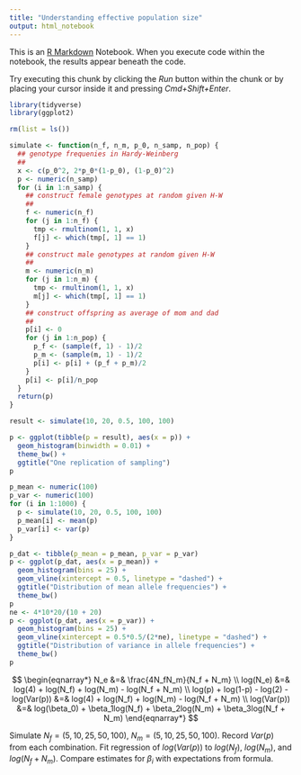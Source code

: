 ```yaml
---
title: "Understanding effective population size"
output: html_notebook
---
```


This is an [R Markdown](http://rmarkdown.rstudio.com) Notebook. When you execute code within the notebook, the results appear beneath the code. 

Try executing this chunk by clicking the *Run* button within the chunk or by placing your cursor inside it and pressing *Cmd+Shift+Enter*. 

```r
library(tidyverse)
library(ggplot2)

rm(list = ls())

simulate <- function(n_f, n_m, p_0, n_samp, n_pop) {
  ## genotype frequenies in Hardy-Weinberg
  ##
  x <- c(p_0^2, 2*p_0*(1-p_0), (1-p_0)^2)
  p <- numeric(n_samp)
  for (i in 1:n_samp) {
    ## construct female genotypes at random given H-W
    ##
    f <- numeric(n_f)
    for (j in 1:n_f) {
      tmp <- rmultinom(1, 1, x)
      f[j] <- which(tmp[, 1] == 1)
    }
    ## construct male genotypes at random given H-W
    ##
    m <- numeric(n_m)
    for (j in 1:n_m) {
      tmp <- rmultinom(1, 1, x)
      m[j] <- which(tmp[, 1] == 1)
    }
    ## construct offspring as average of mom and dad
    ##
    p[i] <- 0
    for (j in 1:n_pop) {
      p_f <- (sample(f, 1) - 1)/2
      p_m <- (sample(m, 1) - 1)/2
      p[i] <- p[i] + (p_f + p_m)/2
    }
    p[i] <- p[i]/n_pop
  }
  return(p)
}

result <- simulate(10, 20, 0.5, 100, 100)

p <- ggplot(tibble(p = result), aes(x = p)) + 
  geom_histogram(binwidth = 0.01) + 
  theme_bw() +
  ggtitle("One replication of sampling")
p

p_mean <- numeric(100)
p_var <- numeric(100)
for (i in 1:1000) {
  p <- simulate(10, 20, 0.5, 100, 100)
  p_mean[i] <- mean(p)
  p_var[i] <- var(p)
}

p_dat <- tibble(p_mean = p_mean, p_var = p_var)
p <- ggplot(p_dat, aes(x = p_mean)) +
  geom_histogram(bins = 25) +
  geom_vline(xintercept = 0.5, linetype = "dashed") +
  ggtitle("Distribution of mean allele frequencies") +
  theme_bw()
p
ne <- 4*10*20/(10 + 20)
p <- ggplot(p_dat, aes(x = p_var)) +
  geom_histogram(bins = 25) +
  geom_vline(xintercept = 0.5*0.5/(2*ne), linetype = "dashed") +
  ggtitle("Distribution of variance in allele frequencies") +
  theme_bw()
p
```

$$
\begin{eqnarray*}
N_e &=& \frac{4N_fN_m}{N_f + N_m} \\
log(N_e) &=& log(4) + log(N_f) + log(N_m) - log(N_f + N_m) \\
log(p) + log(1-p) - log(2) - log(Var(p)) &=& log(4) + log(N_f) + log(N_m) - log(N_f + N_m) \\
log(Var(p)) &=& log(\beta_0) + \beta_1log(N_f) + \beta_2log(N_m) + \beta_3log(N_f + N_m)
\end{eqnarray*}
$$

Simulate $N_f = (5, 10, 25, 50, 100)$, $N_m = (5, 10, 25, 50, 100)$. Record $Var(p)$ from each combination. Fit regression of $log(Var(p))$ to $log(N_f)$, $log(N_m)$, and $log(N_f + N_m)$. Compare estimates for $\beta_i$ with expectations from formula.